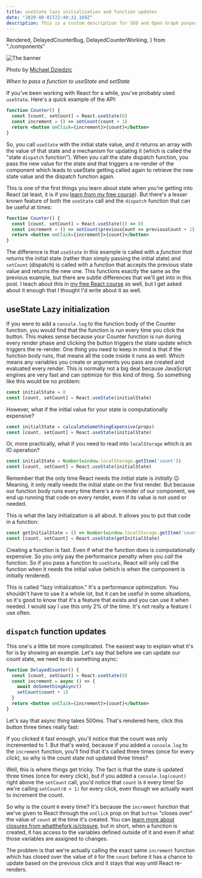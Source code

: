 ```yaml
---
title: useState lazy initialization and function updates
date: "2020-08-01T22:40:32.169Z"
description: This is a custom description for SEO and Open Graph purposes, rather than the default generated excerpt. Simply add a description field to the frontmatter.
---
```


  Rendered,
  DelayedCounterBug,
  DelayedCounterWorking,
} from "./components"

![The banner](./banner.webp)

Photo by [Michael Dziedzic](https://google.com)

_When to pass a function to useState and setState_

If you've been working with React for a while, you've probably used `useState`.
Here's a quick example of the API:

```jsx
function Counter() {
  const [count, setCount] = React.useState(0)
  const increment = () => setCount(count + 1)
  return <button onClick={increment}>{count}</button>
}
```

So, you call `useState` with the initial state value, and it returns an array
with the value of that state and a mechanism for updating it (which is called
the "state `dispatch` function"). When you call the state dispatch function, you
pass the new value for the state and that triggers a re-render of the component
which leads to useState getting called again to retrieve the new state value and
the dispatch function again.

This is one of the first things you learn about state when you're getting into
React (at least, it is if you
[learn from my free course](https://kcd.im/beginner-react)). But there's a
lesser known feature of both the `useState` call and the `dispatch` function
that can be useful at times:

```jsx
function Counter() {
  const [count, setCount] = React.useState(() => 0)
  const increment = () => setCount(previousCount => previousCount + 1)
  return <button onClick={increment}>{count}</button>
}
```

The difference is that `useState` in this example is called with a _function
that returns_ the initial state (rather than simply passing the initial state)
and `setCount` (dispatch) is called with a function that accepts the previous
state value and returns the new one. This functions exactly the same as the
previous example, but there are subtle differences that we'll get into in this
post. I teach about this in
[my free React course](https://kcd.im/beginner-react) as well, but I get asked
about it enough that I thought I'd write about it as well.

## useState Lazy initialization

If you were to add a `console.log` to the function body of the Counter function,
you would find that the function is run every time you click the button. This
makes sense because your Counter function is run during every render phase and
clicking the button triggers the state update which triggers the re-render. One
thing you need to keep in mind is that if the function body runs, that means all
the code inside it runs as well. Which means any variables you create or
arguments you pass are created and evaluated every render. This is normally not
a big deal because JavaScript engines are very fast and can optimize for this
kind of thing. So something like this would be no problem:

```javascript
const initialState = 0
const [count, setCount] = React.useState(initialState)
```


However, what if the initial value for your state is computationally expensive?

```javascript
const initialState = calculateSomethingExpensive(props)
const [count, setCount] = React.useState(initialState)
```

Or, more practically, what if you need to read into `localStorage` which is an
IO operation?

```javascript
const initialState = Number(window.localStorage.getItem('count'))
const [count, setCount] = React.useState(initialState)
```

Remember that the only time React needs the _initial_ state is _initially_ 😉
Meaning, it only really needs the initial state on the first render. But because
our function body runs every time there's a re-render of our component, we end
up running that code on every render, even if its value is not used or needed.

This is what the lazy initialization is all about. It allows you to put that
code in a function:

```javascript
const getInitialState = () => Number(window.localStorage.getItem('count'))
const [count, setCount] = React.useState(getInitialState)
```

Creating a function is fast. Even if what the function does is computationally
expensive. So you only pay the performance penalty when you _call_ the function.
So if you pass a function to `useState`, React will only call the function when
it needs the initial value (which is when the component is initially rendered).

This is called "lazy initialization." It's a performance optimization. You
shouldn't have to use it a whole lot, but it can be useful in some situations,
so it's good to know that it's a feature that exists and you can use it when
needed. I would say I use this only 2% of the time. It's not really a feature I
use often.

## `dispatch` function updates

This one's a little bit more complicated. The easiest way to explain what it's
for is by showing an example. Let's say that before we can update our count
state, we need to do something async:

```jsx
function DelayedCounter() {
  const [count, setCount] = React.useState(0)
  const increment = async () => {
    await doSomethingAsync()
    setCount(count + 1)
  }
  return <button onClick={increment}>{count}</button>
}
```

Let's say that async thing takes 500ms. That's rendered here, click this button
three times really fast:

<Rendered>
  <DelayedCounterBug />
</Rendered>

If you clicked it fast enough, you'll notice that the count was only incremented
to 1. But that's weird, because if you added a `console.log` to the `increment`
function, you'll find that it's called three times (once for every click), so
why is the count state not updated three times?

Well, this is where things get tricky. The fact is that the state _is_ updated
three times (once for every click), but if you added a `console.log(count)`
right above the `setCount` call, you'd notice that `count` is `0` every time! So
we're calling `setCount(0 + 1)` for every click, even though we actually want to
increment the count.

So why is the count `0` every time? It's because the `increment` function that
we've given to React through the `onClick` prop on that `button` "closes over"
the value of `count` at the time it's created. You can
[learn more about closures from whatthefork.is/closure](https://whatthefork.is/closure),
but in short, when a function is created, it has access to the variables defined
outside of it and even if what those variables are assigned to changes.

The problem is that we're actually calling the exact same `increment` function
which has closed over the value of `0` for the `count` before it has a chance to
update based on the previous click and it stays that way until React re-renders.